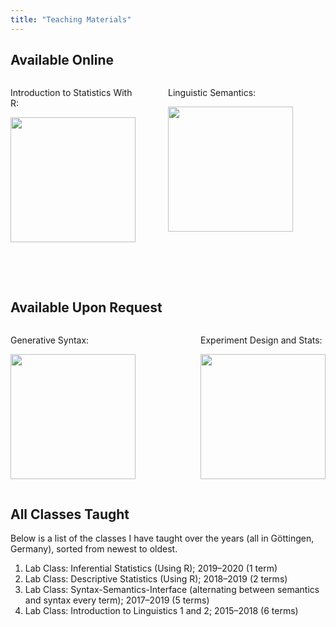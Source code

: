 ```yaml
---
title: "Teaching Materials"
---
```


## Available Online

:::: {style="display: flex;"}

::: {}

Introduction to Statistics With R: 

<a href="https://mkthalmann.github.io/inferenz/">
<p align="center">
<img src="media/images/inference.jpg" width="200">
</p>
</a>

:::

::: {.column width="15%"}
\ 
<!-- an empty Div (with a white space), serving as
a column separator -->
:::


::: {}

Linguistic Semantics:

<a href="https://github.com/mkthalmann/home/tree/master/media/teaching/AS_semantik.pdf">
<p align="center">
<img src="media/images/AS_semantik.jpg" width="200">
</p>
</a>

:::

::: {.column width="15%"}
\ 
<!-- an empty Div (with a white space), serving as
a column separator -->
:::

::::

<br><br>

## Available Upon Request

:::: {style="display: flex;"}

::: {}

Generative Syntax:

<p align="center">
<img src="media/images/AS_syntax.jpg" width="200">
</p>

:::

::: {.column width="15%"}
\ 
<!-- an empty Div (with a white space), serving as
a column separator -->
:::

::: {}

Experiment Design and Stats: 

<p align="center">
<img src="media/images/stats.jpg" width="200">
</p>

:::

::::

## All Classes Taught

Below is a list of the classes I have taught over the years (all in Göttingen, Germany), sorted from newest to oldest.

1. Lab Class: Inferential Statistics (Using R); 2019--2020 (1 term)
1. Lab Class: Descriptive Statistics (Using R); 2018--2019 (2 terms)
1. Lab Class: Syntax-Semantics-Interface (alternating between semantics and syntax every term); 2017--2019 (5 terms)
1. Lab Class: Introduction to Linguistics 1 and 2; 2015--2018 (6 terms)
